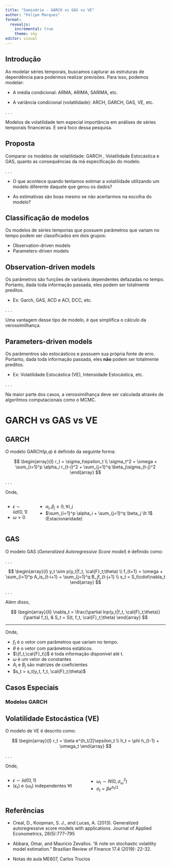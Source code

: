 ```yaml
---
title: "Seminário - GARCH vs GAS vs VE"
author: "Felipe Marques"
format: 
  revealjs:
    incremental: true
    theme: sky
editor: visual
---
```


## Introdução

Ao modelar séries temporais, buscamos capturar as estruturas de dependência para podermos realizar previsões. Para isso, podemos modelar:

-   A média condicional: ARMA, ARIMA, SARIMA, etc.

-   A variância condicional (volatilidade): ARCH, GARCH, GAS, VE, etc.

. . .

Modelos de volatilidade tem especial importância em análises de séries temporais financeiras. E será foco dessa pesquisa.

## Proposta

Comparar os modelos de volatilidade: GARCH , Volatilidade Estocástica e GAS, quanto as consequências da má especificação do modelo.

. . .

-   O que acontece quando tentamos estimar a volatilidade utilizando um modelo diferente daquele que gerou os dados?

-   As estimativas são boas mesmo se não acertarmos na escolha do modelo?

## Classificação de modelos

Os modelos de séries temporias que possuem parâmetros que variam no tempo podem ser classificados em dois grupos:

-   Observation-driven models
-   Parameters-driven models

## Observation-driven models

Os parâmetros são funções de variáveis dependentes defazadas no tempo. Portanto, dada toda informação passada, eles podem ser totalmente preditos.

-   Ex: Garch, GAS, ACD e ACI, DCC, etc.

. . .

Uma vantagem desse tipo de modelo, é que simplifica o cálculo da verossimilhança.

## Parameters-driven models

Os parâmentros são estocásticos e possuem sua própria fonte de erro. Portanto, dada toda informação passada, eles **não** podem ser totalmente preditos.

-   Ex: Volatilidade Estocástica (VE), Intensidade Estocástica, etc.

. . .

Na maior parte dos casos, a verossimilhança deve ser calculada através de algoritmos computacionais como o MCMC.

# GARCH vs GAS vs VE

## GARCH

O modelo GARCH($p$,$q$) é definido da seguinte forma:

$$
\begin{array}{l}
r_t = \sigma_t\epsilon_t \\
\sigma_t^2 = \omega + \sum_{i=1}^p \alpha_i r_{t-i}^2 + \sum_{j=1}^q \beta_j\sigma_{t-j}^2
\end{array}
$$

. . .

Onde,

::: columns
::: {.column widht="50%"}
-   $\epsilon \sim iid(0,1)$
-   $\omega \gt 0$
:::

::: {.column widht="50%"}
-   $\alpha_i,\beta_j \ge 0, \forall i,j$
-   $\sum_{i=1}^p \alpha_i + \sum_{j=1}^q \beta_j \lt 1$ (Estacionaridade)
:::
:::

## GAS

O modelo GAS (*Generalized Autoregressive Score model*) é definido como:

. . .

$$
\begin{array}{l}
  y_t \sim p(y_t|f_t, \cal{F}_t;\theta) \\
  f_{t+1} = \omega + \sum_{i=1}^p A_is_{t-i+1} + \sum_{j=1}^q B_jf_{t-j+1} \\
  s_t = S_t\cdot\nabla_t
\end{array}
$$

. . .

Além disso,

$$
\begin{array}{ll}
  \nabla_t = \frac{\partial lnp(y_t|f_t, \cal{F}_t;\theta)}{\partial f_t}, & S_t = S(t, f_t, \cal{F}_t;\theta)
\end{array}
$$

------------------------------------------------------------------------

Onde,

-   $f_t$ é o vetor com parâmetros que variam no tempo.
-   $\theta$ é o vetor com parâmetros estáticos.
-   $\{f_t,\cal{F}_t\}$ é toda informação disponível até t.
-   $\omega$ é um vetor de constantes
-   $A_i$ e $B_j$ são matrizes de coeficientes
-   $s_t = s_t(y_t, f_t, \cal{F}_t;\theta)$

## Casos Especiais

### Modelos GARCH

## Volatilidade Estocástica (VE)

O modelo de VE é descrito como:

$$
\begin{array}{l}
  r_t = \beta e^{h_t/2}\epsilon_t \\
  h_t = \phi h_{t-1} + \omega_t
\end{array}
$$

. . .

Onde,

::: columns
::: {.column width="50%"}
-   $\epsilon \sim iid(0,1)$
-   $\{\epsilon_t\}$ e $\{\omega_t\}$ independentes $\forall t$
:::

::: {.column width="50%"}
-   $\omega_t \sim N(0, \sigma_\omega^2)$
-   $\sigma_t = \beta e^{h_t/2}$
:::
:::

## Referências

-   Creal, D., Koopman, S. J., and Lucas, A. (2013). Generalized autoregressive score models with applications. Journal of Applied Econometrics, 28(5):777--795

-   Abbara, Omar, and Mauricio Zevallos. "A note on stochastic volatility model estimation." Brazilian Review of Finance 17.4 (2019): 22-32.

-   Notas de aula ME607, Carlos Trucios
